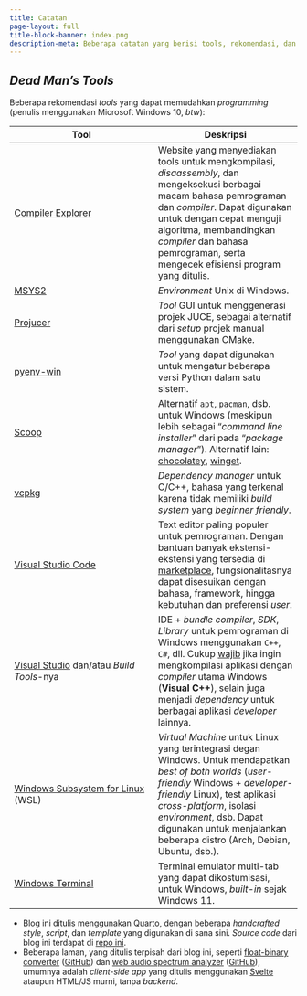 ```yaml
---
title: Catatan
page-layout: full
title-block-banner: index.png
description-meta: Beberapa catatan yang berisi tools, rekomendasi, dan hal lainnya dari penulis
---
```


## *Dead Man's Tools*

Beberapa rekomendasi *tools* yang dapat memudahkan *programming* (penulis menggunakan Microsoft Windows 10, *btw*):

| Tool                                                         | Deskripsi                                                    |
| ------------------------------------------------------------ | ------------------------------------------------------------ |
| [Compiler Explorer](https://godbolt.org/)                    | Website yang menyediakan tools untuk mengkompilasi, *disaassembly*, dan mengeksekusi berbagai macam bahasa pemrograman dan *compiler*. Dapat digunakan untuk dengan cepat menguji algoritma, membandingkan *compiler* dan bahasa pemrograman, serta mengecek efisiensi program yang ditulis. |
| [MSYS2](https://www.msys2.org/)                              | *Environment* Unix di Windows.                               |
| [Projucer](https://juce.com/)                                | *Tool* GUI untuk menggenerasi projek JUCE, sebagai alternatif dari *setup* projek manual menggunakan CMake. |
| [pyenv-win](https://github.com/pyenv-win/pyenv-win)          | *Tool* yang dapat digunakan untuk mengatur beberapa versi Python dalam satu sistem. |
| [Scoop](https://scoop.sh/)                                   | Alternatif `apt`, `pacman`, dsb. untuk Windows (meskipun lebih sebagai "*command line installer*" dari pada "*package manager*"). Alternatif lain: [chocolatey](https://chocolatey.org/), [winget](https://learn.microsoft.com/en-us/windows/package-manager/winget/). |
| [vcpkg](https://vcpkg.io/en/)                                | *Dependency manager* untuk C/C++, bahasa yang terkenal karena tidak memiliki *build system* yang *beginner friendly*. |
| [Visual Studio Code](https://code.visualstudio.com/)         | Text editor paling populer untuk pemrograman. Dengan bantuan banyak ekstensi-ekstensi yang tersedia di [marketplace](https://marketplace.visualstudio.com/vscode), fungsionalitasnya dapat disesuikan dengan bahasa, framework, hingga kebutuhan dan preferensi *user*. |
| [Visual Studio](https://visualstudio.microsoft.com/) dan/atau *Build Tools*-nya | IDE + *bundle compiler*, *SDK*, *Library* untuk pemrograman di Windows menggunakan `C++`, `C#`, dll. Cukup <u>wajib</u> jika ingin mengkompilasi aplikasi dengan *compiler* utama Windows (**Visual C++**), selain juga menjadi *dependency* untuk berbagai aplikasi *developer* lainnya. |
| [Windows Subsystem for Linux](https://ubuntu.com/wsl) (WSL)  | *Virtual Machine* untuk Linux yang terintegrasi degan Windows. Untuk mendapatkan *best of both worlds* (*user-friendly* Windows + *developer-friendly* Linux), test aplikasi *cross-platform*, isolasi *environment*, dsb. Dapat digunakan untuk menjalankan beberapa distro (Arch, Debian, Ubuntu, dsb.). |
| [Windows Terminal](https://apps.microsoft.com/store/detail/windows-terminal/9N0DX20HK701?hl=en-id&gl=id&rtc=1) | Terminal emulator multi-tab yang dapat dikostumisasi, untuk Windows, *built-in* sejak Windows 11. |

* Blog ini ditulis menggunakan [Quarto](https://quarto.org/), dengan beberapa *handcrafted* *style*, *script*, dan *template* yang digunakan di sana sini. *Source code* dari blog ini terdapat di [repo ini](https://github.com/deadManAlive/deadManAlive.github.io).
* Beberapa laman, yang ditulis terpisah dari blog ini, seperti [float-binary converter](https://deadmanalive.github.io/bconv/) ([GitHub](https://github.com/deadManAlive/bconv)) dan [web audio spectrum analyzer](https://deadmanalive.github.io/wview/) ([GitHub](https://github.com/deadManAlive/wview)), umumnya adalah *client-side app* yang ditulis menggunakan [Svelte](https://svelte.dev/) ataupun HTML/JS murni, tanpa *backend*.
